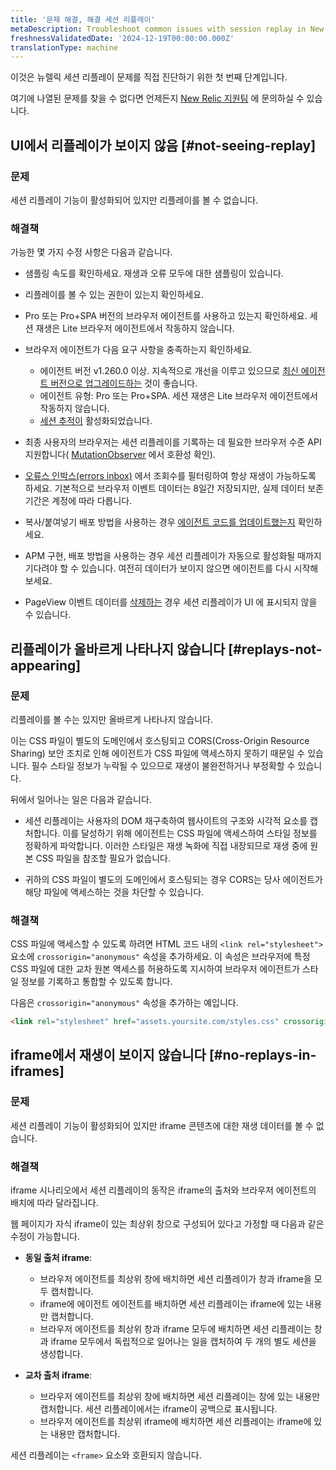 ```yaml
---
title: '문제 해결, 해결 세션 리플레이'
metaDescription: Troubleshoot common issues with session replay in New Relic Browser.
freshnessValidatedDate: '2024-12-19T00:00:00.000Z'
translationType: machine
---
```


이것은 뉴렐릭 세션 리플레이 문제를 직접 진단하기 위한 첫 번째 단계입니다.

여기에 나열된 문제를 찾을 수 없다면 언제든지 [New Relic 지원팀](https://support.newrelic.com) 에 문의하실 수 있습니다.

## UI에서 리플레이가 보이지 않음 [#not-seeing-replay]

### 문제

세션 리플레이 기능이 활성화되어 있지만 리플레이를 볼 수 없습니다.

### 해결책

가능한 몇 가지 수정 사항은 다음과 같습니다.

* 샘플링 속도를 확인하세요. 재생과 오류 모두에 대한 샘플링이 있습니다.

* 리플레이를 볼 수 있는 권한이 있는지 확인하세요.

* Pro 또는 Pro+SPA 버전의 브라우저 에이전트를 사용하고 있는지 확인하세요. 세션 재생은 Lite 브라우저 에이전트에서 작동하지 않습니다.

* 브라우저 에이전트가 다음 요구 사항을 충족하는지 확인하세요.

  * 에이전트 버전 v1.260.0 이상. 지속적으로 개선을 이루고 있으므로 [최신 에이전트 버전으로 업그레이드하는](/docs/release-notes/new-relic-browser-release-notes/browser-agent-release-notes) 것이 좋습니다.
  * 에이전트 유형: Pro 또는 Pro+SPA. 세션 재생은 Lite 브라우저 에이전트에서 작동하지 않습니다.
  * [세션 추적이](/docs/browser/browser-monitoring/browser-pro-features/session-traces-explore-webpages-life-cycle/#requirements) 활성화되었습니다.

* 최종 사용자의 브라우저는 세션 리플레이를 기록하는 데 필요한 브라우저 수준 API 지원합니다( [MutationObserver](https://caniuse.com/mutationobserver) 에서 호환성 확인).

* [오류스 인박스(errors inbox)](/docs/errors-inbox/errors-inbox/) 에서 조회수를 필터링하여 항상 재생이 가능하도록 하세요. 기본적으로 브라우저 이벤트 데이터는 8일간 저장되지만, 실제 데이터 보존 기간은 계정에 따라 다릅니다.

* 복사/붙여넣기 배포 방법을 사용하는 경우 [에이전트 코드를 업데이트했는지](#update-snippet) 확인하세요.

* APM 구현, 배포 방법을 사용하는 경우 세션 리플레이가 자동으로 활성화될 때까지 기다려야 할 수 있습니다. 여전히 데이터가 보이지 않으면 에이전트를 다시 시작해 보세요.

* PageView 이벤트 데이터를 [삭제하는](https://docs.newrelic.com/docs/data-apis/manage-data/drop-data-using-nerdgraph/) 경우 세션 리플레이가 UI 에 표시되지 않을 수 있습니다.

## 리플레이가 올바르게 나타나지 않습니다 [#replays-not-appearing]

### 문제

리플레이를 볼 수는 있지만 올바르게 나타나지 않습니다.

이는 CSS 파일이 별도의 도메인에서 호스팅되고 CORS(Cross-Origin Resource Sharing) 보안 조치로 인해 에이전트가 CSS 파일에 액세스하지 못하기 때문일 수 있습니다. 필수 스타일 정보가 누락될 수 있으므로 재생이 불완전하거나 부정확할 수 있습니다.

뒤에서 일어나는 일은 다음과 같습니다.

* 세션 리플레이는 사용자의 DOM 재구축하여 웹사이트의 구조와 시각적 요소를 캡처합니다. 이를 달성하기 위해 에이전트는 CSS 파일에 액세스하여 스타일 정보를 정확하게 파악합니다. 이러한 스타일은 재생 녹화에 직접 내장되므로 재생 중에 원본 CSS 파일을 참조할 필요가 없습니다.

* 귀하의 CSS 파일이 별도의 도메인에서 호스팅되는 경우 CORS는 당사 에이전트가 해당 파일에 액세스하는 것을 차단할 수 있습니다.

### 해결책

CSS 파일에 액세스할 수 있도록 하려면 HTML 코드 내의 `<link rel="stylesheet">` 요소에 `crossorigin="anonymous"` 속성을 추가하세요. 이 속성은 브라우저에 특정 CSS 파일에 대한 교차 원본 액세스를 허용하도록 지시하여 브라우저 에이전트가 스타일 정보를 기록하고 통합할 수 있도록 합니다.

다음은 `crossorigin="anonymous"` 속성을 추가하는 예입니다.

```html
<link rel="stylesheet" href="assets.yoursite.com/styles.css" crossorigin="anonymous">
```

## iframe에서 재생이 보이지 않습니다 [#no-replays-in-iframes]

### 문제

세션 리플레이 기능이 활성화되어 있지만 iframe 콘텐츠에 대한 재생 데이터를 볼 수 없습니다.

### 해결책

iframe 시나리오에서 세션 리플레이의 동작은 iframe의 출처와 브라우저 에이전트의 배치에 따라 달라집니다.

웹 페이지가 자식 iframe이 있는 최상위 창으로 구성되어 있다고 가정할 때 다음과 같은 수정이 가능합니다.

* **동일 출처 iframe**:

  * 브라우저 에이전트를 최상위 창에 배치하면 세션 리플레이가 창과 iframe을 모두 캡처합니다.
  * iframe에 에이전트 에이전트를 배치하면 세션 리플레이는 iframe에 있는 내용만 캡처합니다.
  * 브라우저 에이전트를 최상위 창과 iframe 모두에 배치하면 세션 리플레이는 창과 iframe 모두에서 독립적으로 일어나는 일을 캡처하여 두 개의 별도 세션을 생성합니다.

* **교차 출처 iframe**:

  * 브라우저 에이전트를 최상위 창에 배치하면 세션 리플레이는 창에 있는 내용만 캡처합니다. 세션 리플레이에서는 iframe이 공백으로 표시됩니다.
  * 브라우저 에이전트를 최상위 iframe에 배치하면 세션 리플레이는 iframe에 있는 내용만 캡처합니다.

세션 리플레이는 `<frame>` 요소와 호환되지 않습니다.